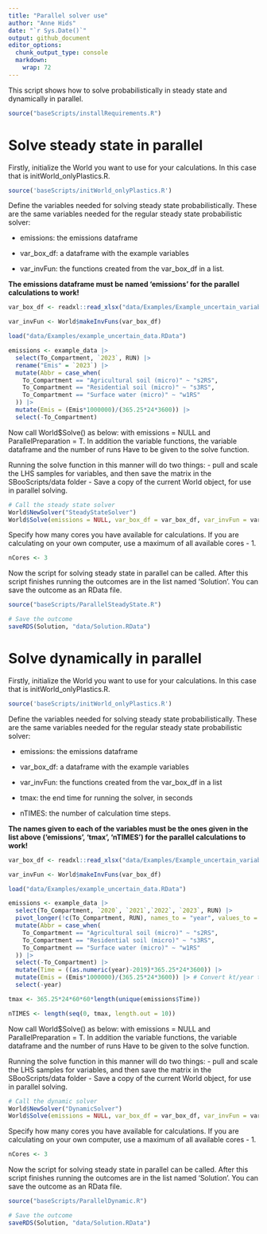 ```yaml
---
title: "Parallel solver use"
author: "Anne Hids"
date: "`r Sys.Date()`"
output: github_document
editor_options: 
  chunk_output_type: console
  markdown: 
    wrap: 72
---
```


This script shows how to solve probabilistically in steady state and
dynamically in parallel.

```R
source("baseScripts/installRequirements.R")
```

# Solve steady state in parallel

Firstly, initialize the World you want to use for your calculations. In
this case that is initWorld_onlyPlastics.R.

```R
source('baseScripts/initWorld_onlyPlastics.R')
```

Define the variables needed for solving steady state probabilistically.
These are the same variables needed for the regular steady state
probabilistic solver:

-   emissions: the emissions dataframe

-   var_box_df: a dataframe with the example variables

-   var_invFun: the functions created from the var_box_df in a list.

**The emissions dataframe must be named 'emissions' for the
parallel calculations to work!**

```R
var_box_df <- readxl::read_xlsx("data/Examples/Example_uncertain_variables.xlsx", sheet = "Variable_data")

var_invFun <- World$makeInvFuns(var_box_df)

load("data/Examples/example_uncertain_data.RData")

emissions <- example_data |>
  select(To_Compartment, `2023`, RUN) |>
  rename("Emis" = `2023`) |>
  mutate(Abbr = case_when(
    To_Compartment == "Agricultural soil (micro)" ~ "s2RS",
    To_Compartment == "Residential soil (micro)" ~ "s3RS",
    To_Compartment == "Surface water (micro)" ~ "w1RS"
  )) |>
  mutate(Emis = (Emis*1000000)/(365.25*24*3600)) |> 
  select(-To_Compartment)
```

Now call World$Solve() as below: with emissions = NULL and ParallelPreparation = T. 
In addition the variable functions, the variable dataframe and the number of runs
Have to be given to the solve function. 

Running the solve function in this manner will do two things:
- pull and scale the LHS samples for variables, and then save the matrix in the SBooScripts/data folder
- Save a copy of the current World object, for use in parallel solving.

```R
# Call the steady state solver
World$NewSolver("SteadyStateSolver")
World$Solve(emissions = NULL, var_box_df = var_box_df, var_invFun = var_invFun, nRUNs = length(unique(emissions$RUN)), ParallelPreparation = T)
```

Specify how many cores you have available for calculations. If you are calculating
on your own computer, use a maximum of all available cores - 1.

```R
nCores <- 3
```

Now the script for solving steady state in parallel can be called. After this 
script finishes running the outcomes are in the list named 'Solution'. You can 
save the outcome as an RData file.

```R
source("baseScripts/ParallelSteadyState.R")

# Save the outcome
saveRDS(Solution, "data/Solution.RData")
```

# Solve dynamically in parallel

Firstly, initialize the World you want to use for your calculations. In
this case that is initWorld_onlyPlastics.R.

```R
source('baseScripts/initWorld_onlyPlastics.R')
```

Define the variables needed for solving steady state probabilistically.
These are the same variables needed for the regular steady state
probabilistic solver:

-   emissions: the emissions dataframe

-   var_box_df: a dataframe with the example variables

-   var_invFun: the functions created from the var_box_df in a list

-   tmax: the end time for running the solver, in seconds

-   nTIMES: the number of calculation time steps.

**The names given to each of the variables must be the ones given in
the list above ('emissions', 'tmax', 'nTIMES') for the
parallel calculations to work!**

```R
var_box_df <- readxl::read_xlsx("data/Examples/Example_uncertain_variables.xlsx", sheet = "Variable_data")

var_invFun <- World$makeInvFuns(var_box_df)

load("data/Examples/example_uncertain_data.RData")

emissions <- example_data |>
  select(To_Compartment, `2020`, `2021`,`2022`, `2023`, RUN) |>
  pivot_longer(!c(To_Compartment, RUN), names_to = "year", values_to = "Emis") |>
  mutate(Abbr = case_when(
    To_Compartment == "Agricultural soil (micro)" ~ "s2RS",
    To_Compartment == "Residential soil (micro)" ~ "s3RS",
    To_Compartment == "Surface water (micro)" ~ "w1RS"
  )) |>
  select(-To_Compartment) |>
  mutate(Time = ((as.numeric(year)-2019)*365.25*24*3600)) |>
  mutate(Emis = (Emis*1000000)/(365.25*24*3600)) |> # Convert kt/year to kg/s
  select(-year)

tmax <- 365.25*24*60*60*length(unique(emissions$Time))

nTIMES <- length(seq(0, tmax, length.out = 10))
```

Now call World$Solve() as below: with emissions = NULL and ParallelPreparation = T. 
In addition the variable functions, the variable dataframe and the number of runs
Have to be given to the solve function. 

Running the solve function in this manner will do two things:
- pull and scale the LHS samples for variables, and then save the matrix in the SBooScripts/data folder
- Save a copy of the current World object, for use in parallel solving.

```R
# Call the dynamic solver
World$NewSolver("DynamicSolver")
World$Solve(emissions = NULL, var_box_df = var_box_df, var_invFun = var_invFun, nRUNs = 20, ParallelPreparation = T)
```

Specify how many cores you have available for calculations. If you are calculating
on your own computer, use a maximum of all available cores - 1.

```R
nCores <- 3
```

Now the script for solving steady state in parallel can be called. After this 
script finishes running the outcomes are in the list named 'Solution'. You can 
save the outcome as an RData file.

```R
source("baseScripts/ParallelDynamic.R")

# Save the outcome
saveRDS(Solution, "data/Solution.RData")
```
